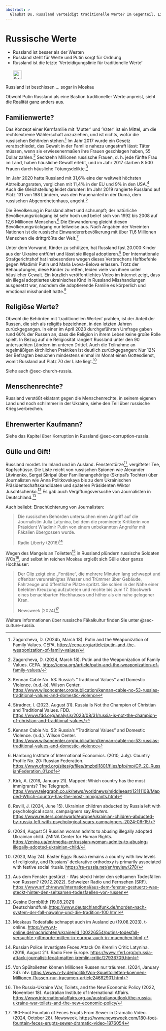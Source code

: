 ```yaml
---
abstract: > 
  Glaubst Du, Russland verteidigt traditionelle Werte? Im Gegenteil. Lies über Familie, Religion, Recht und Mord in Russland.
---
```


# Russische Werte {#sec-russia-values}

::: {.callout-caution title="Mythos"}
- Russland ist besser als der Westen
- Russland steht für Werte und Putin sorgt für Ordnung
- Russland ist die letzte 'Verteidigungslinie für traditionelle Werte'
[<br></br>![Suche nach Stichwort in EUvsDisinfo](../all_common_img/EUvsDisinfo_400x240.jpg){height=2em}](https://euvsdisinfo.eu/disinformation-cases/?text=(russia%7Crussian)%20values&sort=relevance)
:::

::: {.callout-tip title="Wahrheit"}
Russland ist beschissen ... sogar in Moskau
:::


Obwohl Putin Russland als eine Bastion traditioneller Werte anpreist, sieht die Realität ganz anders aus. 

## Familienwerte?

Das Konzept einer Kernfamilie mit ‘Mutter’ und ‘Vater’ ist ein Mittel, um die rechtsextreme Wählerschaft anzuziehen, und ist nichts, wofür die russischen Behörden stehen.[^russia-values.de-1] Im Jahr 2017 wurde ein Gesetz verabschiedet, das Gewalt in der Familie nahezu ungestraft lässt: Täter müssen, wenn sie erwiesenermaßen ihre Frauen geschlagen haben, 55 Dollar zahlen.[^russia-values.de-2] Sechzehn Millionen russische Frauen, d. h. jede fünfte Frau im Land, haben häusliche Gewalt erlebt, und im Jahr 2017 starben 8 500 Frauen durch häusliche Tötungsdelikte.[^russia-values.de-3]

Im Jahr 2020 hatte Russland mit 31,6% eine der weltweit höchsten Abtreibungsraten, verglichen mit 11,4% in der EU und 9% in den USA.[^russia-values.de-4] Auch die Gleichstellung leidet darunter:  Im Jahr 2019 rangierte Russland auf Platz 131 von 198 Ländern, was den Frauenanteil in der Duma, dem russischen Abgeordnetenhaus, angeht.[^russia-values.de-5]

Die Bevölkerung in Russland altert und schrumpft; der natürliche Bevölkerungsrückgang ist sehr hoch und belief sich von 1992 bis 2008 auf 12,6 Millionen Menschen.[^russia-values.de-6] Die Einwanderung gleicht diesen Bevölkerungsrückgang nur teilweise aus. Nach Angaben der Vereinten Nationen ist die russische Einwandererbevölkerung mit über 11,6 Millionen Menschen die drittgrößte der Welt.[^russia-values.de-7]

Unter dem Vorwand, Kinder zu schützen, hat Russland fast 20.000 Kinder aus der Ukraine entführt und lässt sie illegal adoptieren.[^russia-values.de-8] Der Internationale Strafgerichtshof hat insbesondere wegen dieses Verbrechens Haftbefehle gegen Wladimir Putin und Maria Lvova-Belova erlassen.  Trotz der Behauptungen, diese Kinder zu retten, leiden viele von ihnen unter häuslicher Gewalt. Ein kürzlich veröffentlichtes Video im Internet zeigt, dass ein illegal adoptiertes ukrainisches Kind in Russland Misshandlungen ausgesetzt war, nachdem die adoptierende Familie es körperlich und emotional misshandelt hatte.[^russia-values.de-9] 


## Religiöse Werte?

Obwohl die Behörden mit 'traditionellen Werten' prahlen, ist der Anteil der Russen, die sich als religiös bezeichnen, in den letzten Jahren zurückgegangen. In einer im April 2023 durchgeführten Umfrage gaben rund 60% der Russen an, dass die Religion in ihrem Leben keine große Rolle spielt. In Bezug auf die Religiosität rangiert Russland unter den 90 untersuchten Ländern im unteren Drittel. Auch die Teilnahme an regelmäßigen kirchlichen Praktiken ist deutlich zurückgegangen: Nur 12% der Befragten besuchen mindestens einmal im Monat einen Gottesdienst, womit Russland auf Platz 70 der Liste liegt.[^russia-values.de-10]

Siehe auch @sec-church-russia.


## Menschenrechte?

Russland verstößt eklatant gegen die Menschenrechte, in seinem eigenen Land und noch schlimmer in der Ukraine, siehe den Teil über russische Kriegsverbrechen. 


## Ehrenwerter Kaufmann?

Siehe das Kapitel über Korruption in Russland @sec-corruption-russia.


## Gülle und Gift!

Russland mordet. Im Inland und im Ausland. Fensterstürze[^russia-values.de-15], vergifteter Tee, Kopfschüsse. Die Liste reicht von russischen Spionen wie Alexander Litvinenko, Sergei Skripal über Familienangehörige (Skripal's Tochter) über Journalisten wie Anna Politkovskaya bis zu dem Ukrainischen Präsidentschaftskandidaten und späteren Präsidenten Wiktor Juschtschenko.[^russia-values.de-13] Es gab auch Vergiftungsversuche von Journalisten in Deutschland.[^russia-values.de-14] 

Auch beliebt: Einschüchterung von Journalisten: 

> Die russischen Behörden untersuchen einen Angriff auf die Journalistin Julia Latynina, bei dem die prominente Kritikerin von Präsident Wladimir Putin von einem unbekannten Angreifer mit Fäkalien übergossen wurde.
> 
> Radio Liberty (2016)[^russia-values.de-11]

Wegen des Mangels an Toiletten[^russia-values.de-16] in Russland plündern russische Soldaten WCs[^russia-values.de-17], und selbst im reichen Moskau ergießt sich Gülle über ganze Hochäuser: 

> Der Clip zeigt eine „Fontäne“, die mehrere Minuten lang schwappt und offenbar verunreinigtes Wasser und Trümmer über Gebäude, Fahrzeuge und öffentliche Plätze spritzt. Sie schien in der Nähe einer belebten Kreuzung aufzutreten und reichte bis zum 17. Stockwerk eines benachbarten Hochhauses und höher als ein nahe gelegener Kran.
>
> Newsweek (2024)[^russia-values.de-12]

Weitere Informationen über russische Fäkalkultur finden Sie unter @sec-culture-russia.


[^russia-values.de-1]:  Zagorcheva, D. (2024b, March 18). Putin and the Weaponization of Family Values. CEPA. [https://cepa.org/article/putin-and-the-weaponization-of-family-values/](https://cepa.org/article/putin-and-the-weaponization-of-family-values/) 

[^russia-values.de-2]:  Zagorcheva, D. (2024, March 18). Putin and the Weaponization of Family Values. CEPA. [https://cepa.org/article/putin-and-the-weaponization-of-family-values/](https://cepa.org/article/putin-and-the-weaponization-of-family-values/) 

[^russia-values.de-3]:  Kennan Cable No. 53: Russia’s “Traditional Values” and Domestic Violence. (n.d.-b). Wilson Center. [https://www.wilsoncenter.org/publication/kennan-cable-no-53-russias-traditional-values-and-domestic-violence](https://www.wilsoncenter.org/publication/kennan-cable-no-53-russias-traditional-values-and-domestic-violence) 

[^russia-values.de-4]:  Stradner, I. (2023, August 31). Russia Is Not the Champion of Christian and Traditional Values. FDD. [https://www.fdd.org/analysis/2023/08/31/russia-is-not-the-champion-of-christian-and-traditional-values/](https://www.fdd.org/analysis/2023/08/31/russia-is-not-the-champion-of-christian-and-traditional-values/) 

[^russia-values.de-5]:  Kennan Cable No. 53: Russia’s “Traditional Values” and Domestic Violence. (n.d.). Wilson Center. [https://www.wilsoncenter.org/publication/kennan-cable-no-53-russias-traditional-values-and-domestic-violence](https://www.wilsoncenter.org/publication/kennan-cable-no-53-russias-traditional-values-and-domestic-violence) 

[^russia-values.de-6]:  Hamburg Institute of International Economics. (2010, July). Country Profile No. 20: Russian Federation. [https://www.gfmd.org/sites/g/files/tmzbdl1801/files/pfp/mp/CP\_20\_RussianFederation\_01.pdf](https://www.gfmd.org/sites/g/files/tmzbdl1801/files/pfp/mp/CP_20_RussianFederation_01.pdf) 

[^russia-values.de-7]:  Kirk, A. (2016, January 21). Mapped: Which country has the most immigrants? The Telegraph. [https://www.telegraph.co.uk/news/worldnews/middleeast/12111108/Mapped-Which-country-has-the-most-immigrants.html](https://www.telegraph.co.uk/news/worldnews/middleeast/12111108/Mapped-Which-country-has-the-most-immigrants.html) 

[^russia-values.de-8]:  Revill, J. (2024, June 15). Ukrainian children abducted by Russia left with psychological scars, campaigners say.*Reuters*. [https://www.reuters.com/world/europe/ukrainian-children-abducted-by-russia-left-with-psychological-scars-campaigners-2024-06-15/](https://www.reuters.com/world/europe/ukrainian-children-abducted-by-russia-left-with-psychological-scars-campaigners-2024-06-15/) 

[^russia-values.de-9]:  (2024, August 5\) Russian woman admits to abusing illegally adopted Ukrainian child.  ZMINA Center for Human Rights. [https://zmina.ua/en/media-en/russian-woman-admits-to-abusing-illegally-adopted-ukrainian-child/](https://zmina.ua/en/media-en/russian-woman-admits-to-abusing-illegally-adopted-ukrainian-child/) 

[^russia-values.de-10]:  (2023, May 24). Easter Eggs: Russia remains a country with low levels of religiosity, and Russians’ declarative orthodoxy is primarily associated with festive social rituals. [https://re-russia.net/en/review/278/](https://re-russia.net/en/review/278/) 


[^russia-values.de-11]: Russian Police Investigate Feces Attack On Kremlin Critic Latynina. (2016, August 21). Radio Free Europe. [https://www.rferl.org/a/russia-attack-journalist-fecal-matter-kremlin-critic/27936709.html](https://www.rferl.org/a/russia-attack-journalist-fecal-matter-kremlin-critic/27936709.html)

[^russia-values.de-12]: 180-Foot Fountain of Feces Erupts From Sewer in Dramatic Video. (2024, October 28). Newsweek. [https://www.newsweek.com/180-foot-fountain-feces-erupts-sewer-dramatic-video-1976054](https://www.newsweek.com/180-foot-fountain-feces-erupts-sewer-dramatic-video-1976054)

[^russia-values.de-16]: Von Spültoiletten können Millionen Russen nur träumen. (2024, January 24). ntv. [https://www.n-tv.de/politik/Von-Spueltoiletten-koennen-Millionen-Russen-nur-traeumen-article24682901.html](https://www.n-tv.de/politik/Von-Spueltoiletten-koennen-Millionen-Russen-nur-traeumen-article24682901.html)

[^russia-values.de-17]: The Russia-Ukraine War, Toilets, and the New Economic Policy (2022, November 18). Australian Institute of International Affairs. [https://www.internationalaffairs.org.au/australianoutlook/the-russia-ukraine-war-toilets-and-the-new-economic-policy/](https://www.internationalaffairs.org.au/australianoutlook/the-russia-ukraine-war-toilets-and-the-new-economic-policy/) 


[^russia-values.de-15]:  Aus dem Fenster gestürzt - Was steckt hinter den seltsamen Todesfällen von Russen? (29.12.2022). Schweizer Radio und Fernsehen (SRF). [https://www.srf.ch/news/international/aus-dem-fenster-gestuerzt-was-steckt-hinter-den-seltsamen-todesfaellen-von-russen](https://www.srf.ch/news/international/aus-dem-fenster-gestuerzt-was-steckt-hinter-den-seltsamen-todesfaellen-von-russen) 

[^russia-values.de-13]: Gesine Dornblüth (19.08.2021) Deutschlandfunk.[https://www.deutschlandfunk.de/morden-nach-system-der-fall-nawalny-und-die-tradition-100.html](https://www.deutschlandfunk.de/morden-nach-system-der-fall-nawalny-und-die-tradition-100.html)

[^russia-values.de-14]: Moskaus Todesfalle schnappt auch im Ausland zu (19.08.2023). t-online. [https://www.t-online.de/nachrichten/ukraine/id_100226554/putins-todesfall-versuchte-giftmorde-mitten-in-europa-auch-in-muenchen.html](https://www.t-online.de/nachrichten/ukraine/id_100226554/putins-todesfall-versuchte-giftmorde-mitten-in-europa-auch-in-muenchen.html).  

